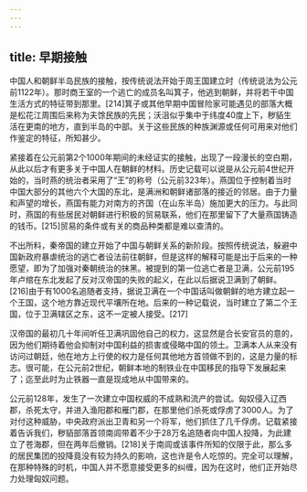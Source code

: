 ```yaml
---
---
---
```

title: 早期接触
---



中国人和朝鲜半岛民族的接触，按传统说法开始于周王国建立时（传统说法为公元前1122年）。那时商王室的一个逃亡的成员名叫箕子，他逃到朝鲜，并将若干中国生活方式的特征带到那里。[214]箕子或其他早期中国冒险家可能遇见的部落大概是松花江周围后来称为夫馀民族的先民；沃沮似乎集中于纬度40度上下，秽貊生活在更南的地方，直到半岛的中部。关于这些民族的种族渊源或任何可用来对他们作鉴定的特征，所知甚少。

紧接着在公元前第2个1000年期间的未经证实的接触，出现了一段漫长的空白期，从此以后才有更多关于中国人在朝鲜的材料。历史记载可以说是从公元前4世纪开始的，当时燕的统治者采用了“王”的称号（公元前323年）。燕国位于控制着当时中国大部分的其他六个大国的东北，是满洲和朝鲜诸部落的接近的邻居。由于力量和声望的增长，燕国有能力对南方的齐国（在山东半岛）施加更大的压力。与此同时，燕国的有些居民对朝鲜进行积极的贸易联系，他们在那里留下了大量燕国铸造的钱币。[215]贸易的条件或有关的商品种类都是难以查清的。

不出所料，秦帝国的建立开始了中国与朝鲜关系的新阶段。按照传统说法，躲避中国新政府暴虐统治的逃亡者设法前往朝鲜，但是这样的解释可能是出于后来的一种愿望，即为了加强对秦朝统治的抹黑。被提到的第一位逃亡者是卫满，公元前195年卢绾在东北发起了反对汉帝国的失败的起义，在此以后据说卫满到了朝鲜。[216]由于有1000名追随者支持，据说卫满在一个中国话叫做朝鲜的地方建立起一个王国，这个地方靠近现代平壤所在地。后来的一种记载说，当时建立了第二个王国，位于卫满辖区之东，这不一定被人接受。[217]

汉帝国的最初几十年间听任卫满巩固他自己的权力，这显然是合长安官员的意的，因为他们期待着他会抑制对中国利益的损害或侵略中国的领土。卫满本人从来没有访问过朝廷，他在地方上行使的权力是任何其他地方首领做不到的，这是力量的标志。很可能，在公元前2世纪，朝鲜本地的制铁业在中国移民的指导下发展起来了；迄至此时为止铁器一直是现成地从中国带来的。

公元前128年，发生了一次建立中国权威的不成熟和流产的尝试。匈奴侵入辽西郡，杀死太守，并进入渔阳郡和雁门郡，在那里他们杀死或俘虏了3000人。为了对付这种威胁，中央政府派出卫青和另一个将军，他们抓住了几千俘虏。记载紧接着告诉我们，秽貊部落首领南闾带着不少于28万名追随者向中国人投降，为此建立了苍海郡，但在两年后撤销。[218]关于南闾或该事件所知的仅限于此，那么多的居民集团的投降竟没有较为持久的影响，这也许是令人吃惊的。完全可以理解，在那种特殊的时机，中国人并不愿意接受更多的纠缠，因为在这时，他们正开始尽力处理匈奴问题。